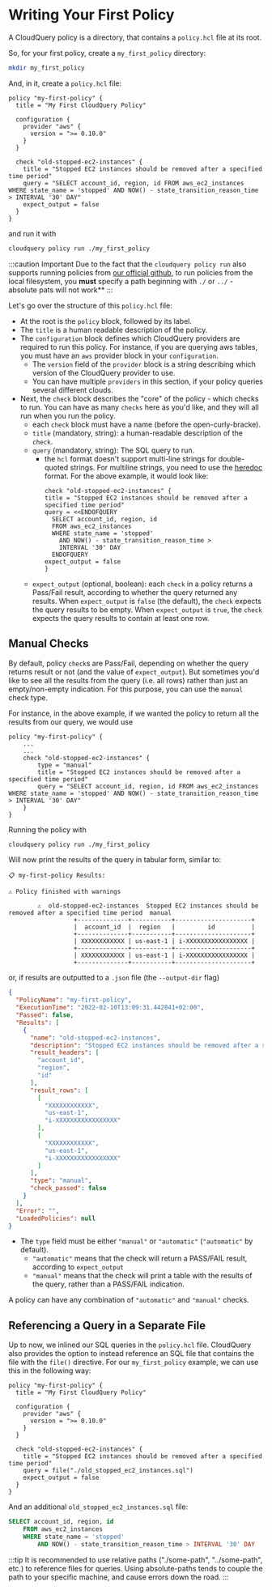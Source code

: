 # Writing Your First Policy

A CloudQuery policy is a directory, that contains a `policy.hcl` file at its root.

So, for your first policy, create a `my_first_policy` directory:

```bash
mkdir my_first_policy
```

And, in it, create a `policy.hcl` file:

```hcl title='my_first_policy/policy.hcl'
policy "my-first-policy" {
  title = "My First CloudQuery Policy"

  configuration {
    provider "aws" {
      version = ">= 0.10.0"
    }
  }

  check "old-stopped-ec2-instances" {
    title = "Stopped EC2 instances should be removed after a specified time period"
    query = "SELECT account_id, region, id FROM aws_ec2_instances WHERE state_name = 'stopped' AND NOW() - state_transition_reason_time > INTERVAL '30' DAY"
    expect_output = false
  }
}
```

and run it with
```bash
cloudquery policy run ./my_first_policy
```

:::caution Important
Due to the fact that the `cloudquery policy run` also supports running policies from [our official github](https://github.com/cloudquery-policies),
to run policies from the local filesystem, you **must** specify a path beginning with `./` or `../` -
absolute pats will not work**
:::

Let's go over the structure of this `policy.hcl` file:
- At the root is the `policy` block, followed by its label.
- The `title` is a human readable description of the policy.
- The `configuration` block defines which CloudQuery providers are required to run this policy.
  For instance, if you are querying aws tables, you must have an `aws` provider block in your `configuration`.
  - The `version` field of the `provider` block is a string describing which version of the CloudQuery provider to use.
  - You can have multiple `providers` in this section, if your policy queries several different clouds.
- Next, the `check` block describes the "core" of the policy - which checks to run. 
  You can have as many `checks` here as you'd like, and they will all run when you run the policy.
  - each `check` block must have a name (before the open-curly-bracke).
  - `title` (mandatory, string): a human-readable description of the `check`.
  - `query` (mandatory, string): The SQL query to run.
     -  the `hcl` format doesn't support multi-line strings for double-quoted strings. For multiline strings, you 
        need to use the [heredoc](https://www.terraform.io/language/expressions/strings#heredoc-strings) format. 
        For the above example, it would look like:
        ```hcl
        check "old-stopped-ec2-instances" {
        title = "Stopped EC2 instances should be removed after a specified time period"
        query = <<ENDOFQUERY
          SELECT account_id, region, id
          FROM aws_ec2_instances
          WHERE state_name = 'stopped'
            AND NOW() - state_transition_reason_time >
            INTERVAL '30' DAY
          ENDOFQUERY
        expect_output = false
        }
        ```
  - `expect_output` (optional, boolean): each `check` in a policy returns a Pass/Fail result, according to whether the query
    returned any results. When `expect_output` is `false` (the default), the `check` expects the query results to be empty.
    When `expect_output` is `true`, the `check` expects the query results to contain at least one row.

## Manual Checks

By default, policy `check`s are Pass/Fail, depending on whether the query returns result or not
(and the value of `expect_output`). But sometimes you'd like to see all the results from the query (i.e. all rows)
rather than just an empty/non-empty indication. For this purpose, you can use the `manual` check type.

For instance, in the above example, if we wanted the policy to return all the results from our query, we would use

```hcl title="policy.hcl"
policy "my-first-policy" {
    ...
    ...
    check "old-stopped-ec2-instances" {
        type = "manual"
        title = "Stopped EC2 instances should be removed after a specified time period"
        query = "SELECT account_id, region, id FROM aws_ec2_instances WHERE state_name = 'stopped' AND NOW() - state_transition_reason_time > INTERVAL '30' DAY"
    }
}
```

Running the policy with 

```bash
cloudquery policy run ./my_first_policy
```

Will now print the results of the query in tabular form, similar to:

```
📋 my-first-policy Results:

⚠️ Policy finished with warnings

        ⚠️  old-stopped-ec2-instances  Stopped EC2 instances should be removed after a specified time period  manual
                  +--------------+-----------+---------------------+
                  |  account_id  |  region   |         id          |
                  +--------------+-----------+---------------------+
                  | XXXXXXXXXXXX | us-east-1 | i-XXXXXXXXXXXXXXXXX |
                  +--------------+-----------+---------------------+
                  | XXXXXXXXXXXX | us-east-1 | i-XXXXXXXXXXXXXXXXX |
                  +--------------+-----------+---------------------+
```

or, if results are outputted to a `.json` file (the `--output-dir` flag)

```json
{
  "PolicyName": "my-first-policy",
  "ExecutionTime": "2022-02-10T13:09:31.442841+02:00",
  "Passed": false,
  "Results": [
    {
      "name": "old-stopped-ec2-instances",
      "description": "Stopped EC2 instances should be removed after a specified time period",
      "result_headers": [
        "account_id",
        "region",
        "id"
      ],
      "result_rows": [
        [
          "XXXXXXXXXXXX",
          "us-east-1",
          "i-XXXXXXXXXXXXXXXXX"
        ],
        [
          "XXXXXXXXXXXX",
          "us-east-1",
          "i-XXXXXXXXXXXXXXXXX"
        ]
      ],
      "type": "manual",
      "check_passed": false
    }
  ],
  "Error": "",
  "LoadedPolicies": null
}
```

- The `type` field must be either `"manual"` or `"automatic"` (`"automatic"` by default).
  - `"automatic"` means that the check will return a PASS/FAIL result, according to `expect_output`
  - `"manual"` means that the check will print a table with the results of the query, rather than a PASS/FAIL indication.

A policy can have any combination of `"automatic"` and `"manual"` checks.

## Referencing a Query in a Separate File

Up to now, we inlined our SQL queries in the `policy.hcl` file. CloudQuery also provides the option to
instead reference an SQL file that contains the file with the `file()` directive. 
For our `my_first_policy` example, we can use this in the following way:

```hcl title="my_first_policy/policy.hcl"
policy "my-first-policy" {
  title = "My First CloudQuery Policy"

  configuration {
    provider "aws" {
      version = ">= 0.10.0"
    }
  }

  check "old-stopped-ec2-instances" {
    title = "Stopped EC2 instances should be removed after a specified time period"
    query = file("./old_stopped_ec2_instances.sql")
    expect_output = false
  }
}
```

And an additional `old_stopped_ec2_instances.sql` file:

```sql title="my_first_policy/old_stopped_ec2_instances.sql"
SELECT account_id, region, id 
    FROM aws_ec2_instances 
    WHERE state_name = 'stopped' 
        AND NOW() - state_transition_reason_time > INTERVAL '30' DAY
```

:::tip
It is recommended to use relative paths ("./some-path", "../some-path", etc.) to reference files for queries.
Using absolute-paths tends to couple the path to your specific machine, and cause errors down the road.
:::